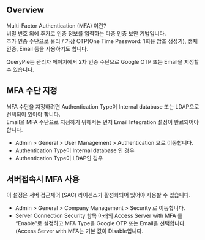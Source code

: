 
## Overview

<Callout type="info">
Multi-Factor Authentication (MFA) 이란?<br/>비밀 번호 외에 추가로 인증 정보를 입력하는 다중 인증 보안 기법입니다. <br/>추가 인증 수단으로 물리 / 가상 OTP(One Time Password: 1회용 암호 생성기), 생체 인증, Email 등을 사용하기도 합니다.
</Callout>

QueryPie는 관리자 페이지에서 2차 인증 수단으로 Google OTP 또는 Email을 지정할 수 있습니다.

## MFA 수단 지정

<Callout type="important">
MFA 수단을 지정하려면 Authentication Type이 Internal database 또는 LDAP으로 선택되어 있어야 합니다.<br/>Email을 MFA 수단으로 지정하기 위해서는 먼저 Email Integration 설정이 완료되어야 합니다.
</Callout>

* Admin &gt; General &gt; User Management &gt; Authentication 으로 이동합니다.
* Authentication Type이 Internal database 인 경우<br/>  
* Authentication Type이 LDAP인 경우<br/>  

## 서버접속시 MFA 사용

<Callout type="info">
이 설정은 서버 접근제어 (SAC) 라이센스가 활성화되어 있어야 사용할 수 있습니다.
</Callout>

* Admin &gt; General &gt; Company Management &gt; Security 로 이동합니다.
* Server Connection Security 항목 아래의 Access Server with MFA 를 “Enable”로 설정하고 MFA Type을 Google OTP 또는 Email을 선택합니다. (Access Server with MFA는 기본 값이 Disable입니다.<br/> 


